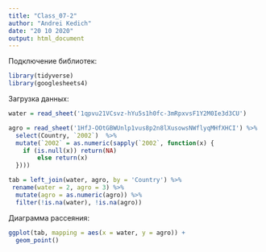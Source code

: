 ```yaml
---
title: "Class_07-2"
author: "Andrei Kedich"
date: "20 10 2020"
output: html_document
---
```


Подключение библиотек:
```r
library(tidyverse)
library(googlesheets4)
```

Загрузка данных:
```r
water = read_sheet('1qpvu21VCsvz-hYu5s1h0fc-3mRpxvsF1Y2M0Ie3d3CU')
```
```r
agro = read_sheet('1HfJ-OOtGBWUnlp1vus8p2n8lXusowsNWflyqMHfXHCI') %>% 
  select(Country, `2002`)  %>%  
  mutate(`2002` = as.numeric(sapply(`2002`, function(x) {
    if (is.null(x)) return(NA)
        else return(x)
  })))

tab = left_join(water, agro, by = 'Country') %>% 
 rename(water = 2, agro = 3) %>% 
  mutate(agro = as.numeric(agro)) %>% 
  filter(!is.na(water), !is.na(agro))
```

Диаграмма рассеяния:
```r
ggplot(tab, mapping = aes(x = water, y = agro)) +
  geom_point()
```

